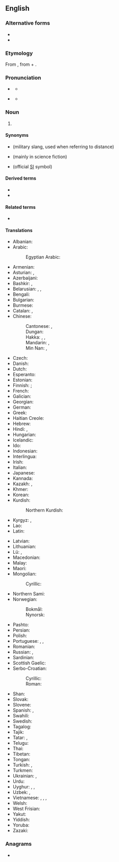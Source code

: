 {{also|kilòmetre|kilomètre|kilo-metre}}
==English==

===Alternative forms===
* {{alter|en|chiliometre|chilometer|chilometre||obsolete}}
* {{alter|en|kilometer||US}}

===Etymology===
From {{bor|en|fr|kilomètre}}, from {{der|en|grc|χίλιοι||thousand}} + {{m|grc|μέτρον||measure}}.

===Pronunciation===
* {{a|UK}} {{IPA|en|/ˈkɪləˌmiːtə/|/kɪˈlɒmɪtə/}}
** {{audio|en|En-uk-kilometre.ogg|Audio (UK &ndash; Scotland)}}
* {{a|US}} {{IPA|en|/kəˈlɑmɪtəɹ/|/ˈkɪləˌmitəɹ/}}
** {{audio|en|En-us-kilometre.ogg|Audio (US)}}

===Noun===
{{en-noun}}

# {{lb|en|official BIPM spelling|British spelling|Canadian spelling|Australian, New Zealand, Irish, Indian and South African spelling}} {{SI-unit|en|kilo|metre|length}}

====Synonyms====
* {{l|en|klick}} (military slang, used when referring to distance)
* {{l|en|klom}} (mainly in science fiction)
* {{l|mul|km}} (official [[SI]] symbol)

====Derived terms====
* {{l|en|cubic kilometre}}
* {{l|en|square kilometre}}

====Related terms====
* {{l|en|kilometric}}

====Translations====
{{trans-top|unit of measure}}
* Albanian: {{t+|sq|kilometër|m}}
* Arabic: {{t|ar|كيلومتر|m|tr=kīlomitr}}
*: Egyptian Arabic: {{t|arz|كيلومتر|m|tr=kīlumetr}}
* Armenian: {{t+|hy|կիլոմետր}}
* Asturian: {{t|ast|quilómetru|m}}, {{t|ast|kilómetru|m}}
* Azerbaijani: {{t+|az|kilometr}}
* Bashkir: {{t|ba|километр}}, {{t|ba|саҡрым}} {{qualifier|colloquial, "verst"}}
* Belarusian: {{t|be|кіламе́тр|m}}, {{t|be|кілямэ́тар|m}}, {{t|be|вярста́|f}} {{qualifier|colloquial, "verst"}}
* Bengali: {{t|bn|কিলোমিটার}}
* Bulgarian: {{t+|bg|киломе́тър|m}}
* Burmese: {{t+|my|ကီလိုမီတာ}}
* Catalan: {{t+|ca|quilòmetre|m}}, {{t+|ca|kilòmetre|m}}
* Chinese:
*: Cantonese: {{t|yue|公里|tr=gung1 lei5}}, {{t|yue|千米|tr=cin1 mai5}}
*: Dungan: {{t|dng|гунли}}
*: Hakka: {{t|hak|公里|tr=kûng-lî}}, {{t|hak|奇勞}}, {{t|hak|奇劳|tr=khi-ló}}
*: Mandarin: {{t+|cmn|公里|tr=gōnglǐ}}, {{t+|cmn|千米|tr=qiān-mǐ}}
*: Min Nan: {{t+|nan|公里|tr=kong-lí}}, {{t|nan|khí-lo͘h}}
* Czech: {{t+|cs|kilometr|m}}
* Danish: {{t+|da|kilometer|c}}
* Dutch: {{t+|nl|kilometer|m}}
* Esperanto: {{t|eo|kilometro}}
* Estonian: {{t|et|kilomeeter}}
* Finnish: {{t+|fi|kilometri}}; {{t+|fi|kilsa}} {{q|colloquial}}
* French: {{t+|fr|kilomètre|m}}
* Galician: {{t+|gl|quilómetro|m}}
* Georgian: {{t|ka|კილომეტრი}}
* German: {{t+|de|Kilometer|m}}
* Greek: {{t+|el|χιλιόμετρο|n}}
* Haitian Creole: {{t|ht|kilomèt}}
* Hebrew: {{t|he|קִילוֹמֶטֶר|m|tr=kilométer}}
* Hindi: {{t+|hi|किलोमीटर|m}}, {{t|hi|सहस्रमान|m}}
* Hungarian: {{t+|hu|kilométer}}
* Icelandic: {{t+|is|kílómetri|m}}
* Ido: {{t+|io|kilometro}}
* Indonesian: {{t+|id|kilometer}}
* Interlingua: {{t+|ia|kilometro}}
* Irish: {{t|ga|ciliméadar|m}}
* Italian: {{t+|it|chilometro|m}}
* Japanese: {{t+|ja|キロメートル|tr=kiromētoru}}
* Kannada: {{t|kn|ಕಿಲೋಮೀಟರು}}
* Kazakh: {{t|kk|километр}}, {{t|kk|шақырым}} {{qualifier|colloquial, "verst"}}
* Khmer: {{t+|km|គីឡូម៉ែត្រ}}
* Korean: {{t+|ko|킬로미터}}
* Kurdish:
*: Northern Kurdish: {{t+|kmr|kîlometre|f}}
* Kyrgyz: {{t+|ky|километр}}, {{t+|ky|чакырым}} {{qualifier|colloquial, "verst"}}
* Lao: {{t+|lo|ກິໂລແມັດ}}
* Latin: {{t+|la|chiliometrum|n}}
{{trans-mid}}
* Latvian: {{t|lv|kilometrs|m}}
* Lithuanian: {{t+|lt|kilometras|m}}
* Lü: {{t|khb|ᦜᧅ}}, {{t|khb|ᦂᦲᦷᦟᦙᦶᧆ}}
* Macedonian: {{t|mk|километар|m}}
* Malay: {{t|ms|kilometer}}
* Maori: {{t|mi|manomita}}
* Mongolian:
*: Cyrillic: {{t+|mn|километр}}
* Northern Sami: {{t|se|kilomehter}}
* Norwegian:
*: Bokmål: {{t+|nb|kilometer|m}}
*: Nynorsk: {{t+|no|kilometer|m}}
* Pashto: {{t|ps|کيلومتر|m|tr=kilométәr}}
* Persian: {{t+|fa|کیلومتر|tr=kilometr}}
* Polish: {{t+|pl|kilometr|m}}
* Portuguese: {{t+|pt|quilômetro|m}}, {{t+|pt|quilómetro|m}}, {{t|pt|kilômetro|m}}
* Romanian: {{t+|ro|kilometru|m}}
* Russian: {{t+|ru|киломе́тр|m}}, {{t+|ru|верста́|f}} {{qualifier|colloquial, "verst"}}
* Sardinian: {{t|sc|chilòmitru}}
* Scottish Gaelic: {{t|gd|cilemeatair|m}}
* Serbo-Croatian:
*: Cyrillic: {{t|sh|ки̏лометар|m}}
*: Roman: {{t+|sh|kȉlometar|m}}
* Shan: {{t|shn|ၵိလူဝ်မႅတ်}}
* Slovak: {{t|sk|kilometer}}
* Slovene: {{t+|sl|kilometer}}
* Spanish: {{t+|es|kilómetro|m}}, {{t+|es|quilómetro|m}}
* Swahili: {{t|sw|kilometa}}
* Swedish: {{t+|sv|kilometer|c}}
* Tagalog: {{t|tl|kilometro}}
* Tajik: {{t+|tg|километр}}
* Tatar: {{t|tt|километр}}, {{t+|tt|чакрым}} {{qualifier|colloquial, "verst"}}
* Telugu: {{t|te|కిలోమీటరు}}
* Thai: {{t+|th|กิโลเมตร}}
* Tibetan: {{t|bo|སྤྱི་ལེ།}}
* Tongan: {{t|to|kilomita}}
* Turkish: {{t+|tr|kilometre}}, {{t|tr|çakrım}} {{qualifier|colloquial, "verst"}}
* Turkmen: {{t|tk|kilometr}}
* Ukrainian: {{t+|uk|кіломе́тр|m}}, {{t|uk|верста́|f}} {{qualifier|colloquial, "verst"}}
* Urdu: {{t|ur|کلومیٹر|m|tr=kilōmīṭar}}
* Uyghur: {{t|ug|كىلومېتىر}}, {{t|ug|كىلومېتر}}, {{t|ug|چاقىرىم‎}} {{qualifier|colloquial, "verst"}}
* Uzbek: {{t+|uz|kilometr}}, {{t+|uz|chaqirim}} {{qualifier|colloquial, "verst"}}
* Vietnamese: {{t+|vi|cây số}}, {{t|vi|kilômet}}, {{t+|vi|ki lô mét}}, {{t+|vi|ki-lô-mét}}
* Welsh: {{t|cy|cilometr}}
* West Frisian: {{t|fy|kilometer}}
* Yakut: {{t|sah|килэмиэтир}}
* Yiddish: {{t|yi|קילאָמעטער|m}}
* Yoruba: {{t|yo|kìlómítà}}
* Zazaki: {{t+|zza|kilometre|m}}
{{trans-bottom}}

===Anagrams===
* {{anagrams|en|a=eeiklmort|kilometer}}